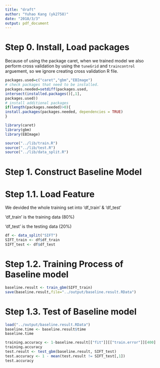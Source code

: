 ```yaml
---
title: "draft"
author: "Yuhao Kang (yk2758)"
date: "2018/3/3"
output: pdf_document
---
```


# Step 0. Install, Load packages 

Because of using the package caret, when we trained model we also perform cross validation by using the `tuneGrid` and `traincontrol` arguement, so we ignore creating cross validation R file.

```r
packages.used=c("caret","gbm","EBImage")
# check packages that need to be installed.
packages.needed=setdiff(packages.used,
intersect(installed.packages()[,1],
packages.used))
# install additional packages
if(length(packages.needed)>0){
install.packages(packages.needed, dependencies = TRUE)
}

library(caret)
library(gbm)
library(EBImage)

source("../lib/train.R")
source("../lib/test.R")
source("../lib/data_split.R")
```


# Step 1. Construct Baseline Model

# Step 1.1. Load Feature
 
 We devided the whole training set into 'df_train' & 'df_test'
 
 'df_train' is the training data (80%)                               
 
 'df_test' is the testing data (20%) 
 
```r
df <- data_split("SIFT") 
SIFT_train <- df$df_train
SIFT_test <- df$df_test
```

# Step 1.2. Training Process of Baseline model
 
```r
baseline.result <- train_gbm(SIFT_train)
save(baseline.result,file="../output/baseline.result.RData")
```

# Step 1.3. Test of Baseline model

```r
load("../output/baseline.result.RData")
baseline.time <- baseline.result$time
baseline.time

training.accuracy <- 1-baseline.result[["fit"]][["train.error"]][400]
training.accuracy
test.result <- test_gbm(baseline.result, SIFT_test)
test.accuracy <- 1 - mean(test.result != SIFT_test[,1])
test.accuracy
```

